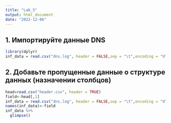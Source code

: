 ---
title: "Lab_5"
output: html_document
date: "2022-12-06"
---

## 1. Импортируйте данные DNS
```{r}
library(dplyr)
inf_data = read.csv("dns.log", header = FALSE,sep = "\t",encoding = "UTF-8")
```

## 2. Добавьте пропущенные данные о структуре данных (назначении столбцов)
```{r}
head=read.csv("header.csv", header = TRUE)
field<-head[,1]
inf_data = read.csv("dns.log", header = FALSE,sep = "\t",encoding = "UTF-8")
names(inf_data)<-field
inf_data %>%
  glimpse()
```
